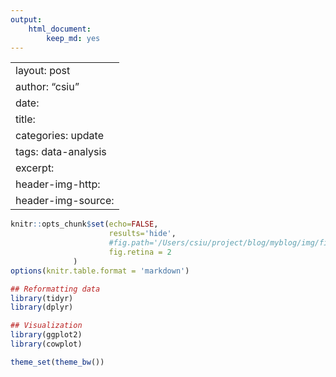 ```yaml
---
output:
    html_document:
        keep_md: yes
---
```

---
layout: post
author: "csiu"
date:
title:
categories: update
tags: data-analysis
excerpt:
header-img-http:
header-img-source:
---
```r
knitr::opts_chunk$set(echo=FALSE,
                      results='hide',
                      #fig.path='/Users/csiu/project/blog/myblog/img/figure/YYYY-MM-DD',
                      fig.retina = 2
		      )
options(knitr.table.format = 'markdown')
```

```r
## Reformatting data
library(tidyr)
library(dplyr)

## Visualization
library(ggplot2)
library(cowplot)

theme_set(theme_bw())
```
